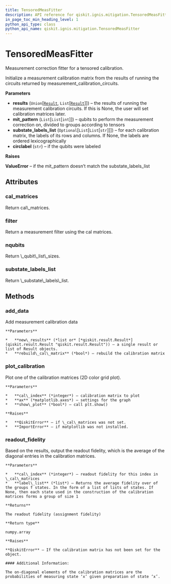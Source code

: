 ```yaml
---
title: TensoredMeasFitter
description: API reference for qiskit.ignis.mitigation.TensoredMeasFitter
in_page_toc_min_heading_level: 1
python_api_type: class
python_api_name: qiskit.ignis.mitigation.TensoredMeasFitter
---
```


# TensoredMeasFitter

<Class id="qiskit.ignis.mitigation.TensoredMeasFitter" isDedicatedPage={true} github="https://github.com/qiskit-community/qiskit-ignis/tree/stable/0.3/qiskit/ignis/mitigation/measurement/fitters.py" signature="TensoredMeasFitter(results, mit_pattern, substate_labels_list=None, circlabel='')">
  Measurement correction fitter for a tensored calibration.

  Initialize a measurement calibration matrix from the results of running the circuits returned by measurement\_calibration\_circuits.

  **Parameters**

  *   **results** (`Union`\[[`Result`](qiskit.result.Result "qiskit.result.result.Result"), `List`\[[`Result`](qiskit.result.Result "qiskit.result.result.Result")]]) – the results of running the measurement calibration circuits. If this is None, the user will set calibration matrices later.
  *   **mit\_pattern** (`List`\[`List`\[`int`]]) – qubits to perform the measurement correction on, divided to groups according to tensors
  *   **substate\_labels\_list** (`Optional`\[`List`\[`List`\[`str`]]]) – for each calibration matrix, the labels of its rows and columns. If None, the labels are ordered lexicographically
  *   **circlabel** (`str`) – if the qubits were labeled

  **Raises**

  **ValueError** – if the mit\_pattern doesn’t match the substate\_labels\_list

  ## Attributes

  ### cal\_matrices

  <Attribute id="qiskit.ignis.mitigation.TensoredMeasFitter.cal_matrices">
    Return cal\_matrices.
  </Attribute>

  ### filter

  <Attribute id="qiskit.ignis.mitigation.TensoredMeasFitter.filter">
    Return a measurement filter using the cal matrices.
  </Attribute>

  ### nqubits

  <Attribute id="qiskit.ignis.mitigation.TensoredMeasFitter.nqubits">
    Return \_qubit\_list\_sizes.
  </Attribute>

  ### substate\_labels\_list

  <Attribute id="qiskit.ignis.mitigation.TensoredMeasFitter.substate_labels_list">
    Return \_substate\_labels\_list.
  </Attribute>

  ## Methods

  ### add\_data

  <Function id="qiskit.ignis.mitigation.TensoredMeasFitter.add_data" signature="TensoredMeasFitter.add_data(new_results, rebuild_cal_matrix=True)">
    Add measurement calibration data

    **Parameters**

    *   **new\_results** (*list or* [*qiskit.result.Result*](qiskit.result.Result "qiskit.result.Result")) – a single result or list of Result objects.
    *   **rebuild\_cal\_matrix** (*bool*) – rebuild the calibration matrix
  </Function>

  ### plot\_calibration

  <Function id="qiskit.ignis.mitigation.TensoredMeasFitter.plot_calibration" signature="TensoredMeasFitter.plot_calibration(cal_index=0, ax=None, show_plot=True)">
    Plot one of the calibration matrices (2D color grid plot).

    **Parameters**

    *   **cal\_index** (*integer*) – calibration matrix to plot
    *   **ax** (*matplotlib.axes*) – settings for the graph
    *   **show\_plot** (*bool*) – call plt.show()

    **Raises**

    *   **QiskitError** – if \_cal\_matrices was not set.
    *   **ImportError** – if matplotlib was not installed.
  </Function>

  ### readout\_fidelity

  <Function id="qiskit.ignis.mitigation.TensoredMeasFitter.readout_fidelity" signature="TensoredMeasFitter.readout_fidelity(cal_index=0, label_list=None)">
    Based on the results, output the readout fidelity, which is the average of the diagonal entries in the calibration matrices.

    **Parameters**

    *   **cal\_index** (*integer*) – readout fidelity for this index in \_cal\_matrices
    *   **label\_list** (*list*) – Returns the average fidelity over of the groups f states. In the form of a list of lists of states. If None, then each state used in the construction of the calibration matrices forms a group of size 1

    **Returns**

    The readout fidelity (assignment fidelity)

    **Return type**

    numpy.array

    **Raises**

    **QiskitError** – If the calibration matrix has not been set for the object.

    #### Additional Information:

    The on-diagonal elements of the calibration matrices are the probabilities of measuring state ‘x’ given preparation of state ‘x’.
  </Function>
</Class>

